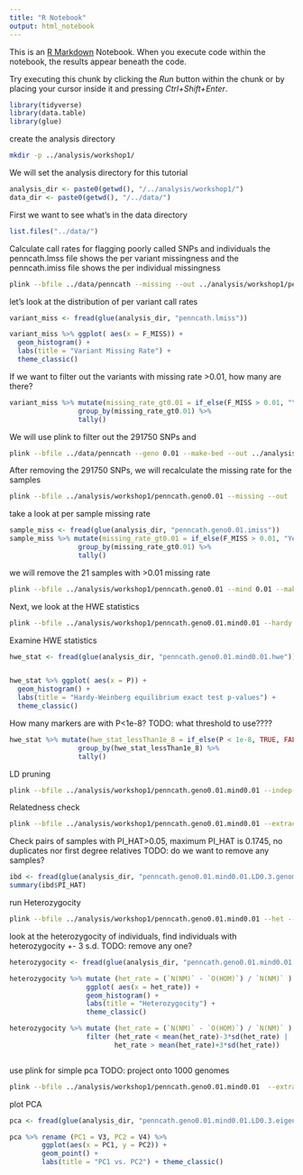 ```yaml
---
title: "R Notebook"
output: html_notebook
---
```


This is an [R Markdown](http://rmarkdown.rstudio.com) Notebook. When you execute code within the notebook, the results appear beneath the code. 

Try executing this chunk by clicking the *Run* button within the chunk or by placing your cursor inside it and pressing *Ctrl+Shift+Enter*. 

```r
library(tidyverse)
library(data.table)
library(glue)
```

create the analysis directory
```bash
mkdir -p ../analysis/workshop1/
```

We will set the analysis directory for this tutorial
```r

analysis_dir <- paste0(getwd(), "/../analysis/workshop1/")
data_dir <- paste0(getwd(), "/../data/")

```


First we want to see what's in the data directory
```r
list.files("../data/")
```

Calculate call rates for flagging poorly called SNPs and individuals
the penncath.lmss file shows the per variant missingness and the penncath.imiss file shows the per individual missingness
```bash
plink --bfile ../data/penncath --missing --out ../analysis/workshop1/penncath
```
let's look at the distribution of per variant call rates   
```r

variant_miss <- fread(glue(analysis_dir, "penncath.lmiss"))

variant_miss %>% ggplot( aes(x = F_MISS)) + 
  geom_histogram() + 
  labs(title = "Variant Missing Rate") + 
  theme_classic()

```

If we want to filter out the variants with missing rate >0.01, how many are there?
```r

variant_miss %>% mutate(missing_rate_gt0.01 = if_else(F_MISS > 0.01, "Yes", "No")) %>% 
                 group_by(missing_rate_gt0.01) %>%
                 tally()

```

We will use plink to filter out the 291750 SNPs and 
```bash

plink --bfile ../data/penncath --geno 0.01 --make-bed --out ../analysis/workshop1/penncath.geno0.01

```

After removing the 291750 SNPs, we will recalculate the missing rate for the samples
```bash

plink --bfile ../analysis/workshop1/penncath.geno0.01 --missing --out ../analysis/workshop1/penncath.geno0.01

```

take a look at per sample missing rate
```r

sample_miss <- fread(glue(analysis_dir, "penncath.geno0.01.imiss"))
sample_miss %>% mutate(missing_rate_gt0.01 = if_else(F_MISS > 0.01, "Yes", "No")) %>% 
                 group_by(missing_rate_gt0.01) %>%
                 tally()

```

we will remove the 21 samples with >0.01 missing rate
```bash

plink --bfile ../analysis/workshop1/penncath.geno0.01 --mind 0.01 --make-bed --out ../analysis/workshop1/penncath.geno0.01.mind0.01

```

Next, we look at the HWE statistics
```bash

plink --bfile ../analysis/workshop1/penncath.geno0.01.mind0.01 --hardy --out ../analysis/workshop1/penncath.geno0.01.mind0.01

```

Examine HWE statistics
```r

hwe_stat <- fread(glue(analysis_dir, "penncath.geno0.01.mind0.01.hwe"))


hwe_stat %>% ggplot( aes(x = P)) + 
  geom_histogram() + 
  labs(title = "Hardy-Weinberg equilibrium exact test p-values") + 
  theme_classic()

```

How many markers are with P<1e-8?
TODO: what threshold to use????
```r

hwe_stat %>% mutate(hwe_stat_lessThan1e_8 = if_else(P < 1e-8, TRUE, FALSE)) %>% 
                 group_by(hwe_stat_lessThan1e_8) %>%
                 tally()

```

LD pruning 
```bash

plink --bfile ../analysis/workshop1/penncath.geno0.01.mind0.01 --indep-pairwise 50 5 0.3 --out ../analysis/workshop1/penncath.geno0.01.mind0.01

```


Relatedness check
```bash
plink --bfile ../analysis/workshop1/penncath.geno0.01.mind0.01 --extract ../analysis/workshop1/penncath.geno0.01.mind0.01.prune.in --genome --min 0.05 --out ../analysis/workshop1/penncath.geno0.01.mind0.01.LD0.3
```

Check pairs of samples with PI_HAT>0.05, maximum PI_HAT is 0.1745, no duplicates nor first degree relatives
TODO: do we want to remove any samples? 
```r

ibd <- fread(glue(analysis_dir, "penncath.geno0.01.mind0.01.LD0.3.genome"))
summary(ibd$PI_HAT)

```


run Heterozygocity
```bash

plink --bfile ../analysis/workshop1/penncath.geno0.01.mind0.01 --het --extract ../analysis/workshop1/penncath.geno0.01.mind0.01.prune.in --out ../analysis/workshop1/penncath.geno0.01.mind0.01.LD0.3

```


look at the heterozygocity of individuals, find individuals with heterozygocity +- 3 s.d.
TODO: remove any one?
```r

heterozygocity <- fread(glue(analysis_dir, "penncath.geno0.01.mind0.01.LD0.3.het"))

heterozygocity %>% mutate (het_rate = (`N(NM)` - `O(HOM)`) / `N(NM)` ) %>%
                   ggplot( aes(x = het_rate)) + 
                   geom_histogram() + 
                   labs(title = "Heterozygocity") + 
                   theme_classic()

heterozygocity %>% mutate (het_rate = (`N(NM)` - `O(HOM)`) / `N(NM)` ) %>%
                   filter (het_rate < mean(het_rate)-3*sd(het_rate) | 
                          het_rate > mean(het_rate)+3*sd(het_rate))



```

use plink for simple pca
TODO: project onto 1000 genomes
```bash

plink --bfile ../analysis/workshop1/penncath.geno0.01.mind0.01  --extract ../analysis/workshop1/penncath.geno0.01.mind0.01.prune.in --pca  --out ../analysis/workshop1/penncath.geno0.01.mind0.01.LD0.3

```

plot PCA
```r

pca <- fread(glue(analysis_dir, "penncath.geno0.01.mind0.01.LD0.3.eigenvec"))

pca %>% rename (PC1 = V3, PC2 = V4) %>%
        ggplot(aes(x = PC1, y = PC2)) + 
        geom_point() + 
        labs(title = "PC1 vs. PC2") + theme_classic()


```
